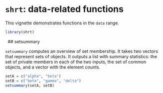 # `shrt`: data-related functions

This vignette demonstrates functions in the `data` range.

```r
library(shrt)
```




&nbsp;
## setsummary

`setsummary` computes an overview of set membership. It takes two vectors that represent sets of objects. It outputs a list with summary statistics: the set of private members in each of the two inputs, the set of common objects, and a vector with the element counts. 

```r
setA = c("alpha", "beta")
setB = c("beta", "gamma", "delta")
setsummary(setA, setB)
```


